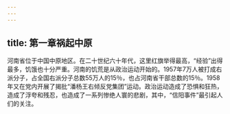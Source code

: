 ```yaml
---
---
---
```

title: 第一章祸起中原
---



河南省位于中国中原地区。在二十世纪六十年代，这里红旗举得最高，“经验”出得最多，饥饿也十分严重。河南的饥荒是从政治运动开始的。1957年7万人被打成右派分子，占全国右派分子总数55万人的15％，也占河南省干部总数的15％。1958年又在党内开展了揭批“潘杨王右倾反党集团”运动。政治运动造成了恐惧和狂热，造成了浮夸和残忍，也造成了一系列惨绝人寰的悲剧，其中，“信阳事件”最引起人们的关注。